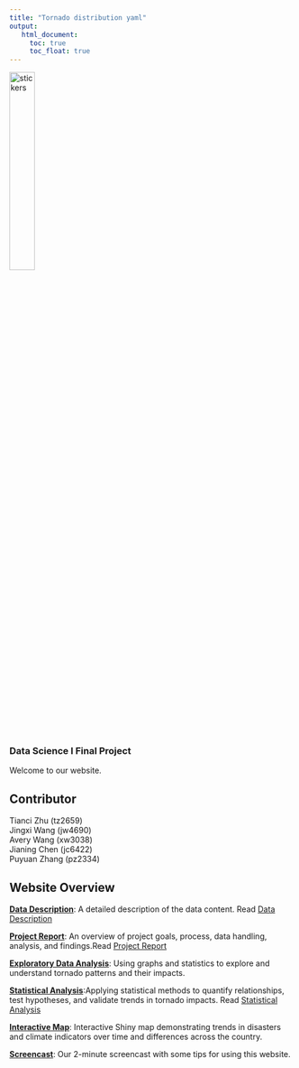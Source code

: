 ```yaml
---
title: "Tornado distribution yaml"
output:
   html_document:
     toc: true
     toc_float: true
---
```


<left>
<img src="images/p8105_stickers.png" alt="stickers" style="width:30%">  

### Data Science I Final Project

Welcome to our website.

## Contributor
Tianci Zhu (tz2659)<br>
Jingxi Wang (jw4690)<br>
Avery Wang (xw3038)<br>
Jianing Chen (jc6422)<br>
Puyuan Zhang (pz2334)<br> 

## Website Overview

[**Data Description**](): A detailed description of the data content. Read [Data Description](data_description.html)

[**Project Report**](): An overview of project goals, process, data handling, analysis, and findings.Read [Project Report](report.html)

[**Exploratory Data Analysis**](): Using graphs and statistics to explore and understand tornado patterns and their impacts.

[**Statistical Analysis**]():Applying statistical methods to quantify relationships, test hypotheses, and validate trends in tornado impacts. Read [Statistical Analysis](model.html)

[**Interactive Map**](https://fianltornadoes.shinyapps.io/rshiny/): Interactive Shiny map demonstrating trends in disasters and climate indicators over time and differences across the country. 

[**Screencast**](): Our 2-minute screencast with some tips for using this website.



